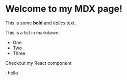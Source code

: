 # Welcome to my MDX page!

This is some **bold** and _italics_ text.

This is a list in markdown:

- One
- Two
- Three

Checkout my React component

: hello
